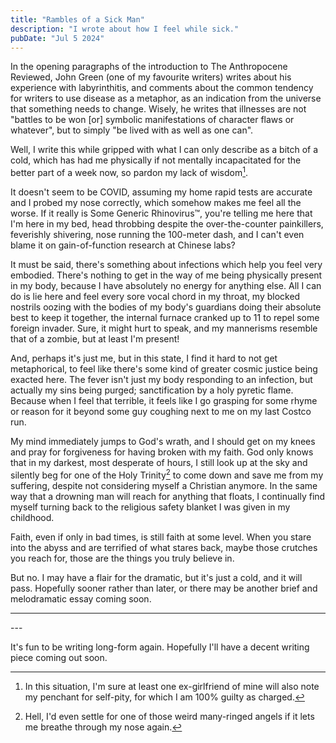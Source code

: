 ```yaml
---
title: "Rambles of a Sick Man"
description: "I wrote about how I feel while sick."
pubDate: "Jul 5 2024"
---
```



In the opening paragraphs of the introduction to The Anthropocene Reviewed, John Green (one of my favourite writers) writes about his experience with labyrinthitis, and comments about the common tendency for writers to use disease as a metaphor, as an indication from the universe that something needs to change. Wisely, he writes that illnesses are not "battles to be won [or] symbolic manifestations of character flaws or whatever", but to simply "be lived with as well as one can".

Well, I write this while gripped with what I can only describe as a bitch of a cold, which has had me physically if not mentally incapacitated for the better part of a week now, so pardon my lack of wisdom[^1].

[^1]: In this situation, I'm sure at least one ex-girlfriend of mine will also note my penchant for self-pity, for which I am 100% guilty as charged.

It doesn't seem to be COVID, assuming my home rapid tests are accurate and I probed my nose correctly, which somehow makes me feel all the worse. If it really is Some Generic Rhinovirus™️, you're telling me here that I'm here in my bed, head throbbing despite the over-the-counter painkillers, feverishly shivering, nose running the 100-meter dash, and I can't even blame it on gain-of-function research at Chinese labs?

It must be said, there's something about infections which help you feel very embodied. There's nothing to get in the way of me being physically present in my body, because I have absolutely no energy for anything else. All I can do is lie here and feel every sore vocal chord in my throat, my blocked nostrils oozing with the bodies of my body's guardians doing their absolute best to keep it together, the internal furnace cranked up to 11 to repel some foreign invader. Sure, it might hurt to speak, and my mannerisms resemble that of a zombie, but at least I'm present!

And, perhaps it's just me, but in this state, I find it hard to not get metaphorical, to feel like there's some kind of greater cosmic justice being exacted here. The fever isn't just my body responding to an infection, but actually my sins being purged; sanctification by a holy pyretic flame. Because when I feel that terrible, it feels like I go grasping for some rhyme or reason for it beyond some guy coughing next to me on my last Costco run.

My mind immediately jumps to God's wrath, and I should get on my knees and pray for forgiveness for having broken with my faith. God only knows that in my darkest, most desperate of hours, I still look up at the sky and silently beg for one of the Holy Trinity[^2] to come down and save me from my suffering, despite not considering myself a Christian anymore. In the same way that a drowning man will reach for anything that floats, I continually find myself turning back to the religious safety blanket I was given in my childhood.

[^2]: Hell, I'd even settle for one of those weird many-ringed angels if it lets me breathe through my nose again.

Faith, even if only in bad times, is still faith at some level. When you stare into the abyss and are terrified of what stares back, maybe those crutches you reach for, those are the things you truly believe in.

But no. I may have a flair for the dramatic, but it's just a cold, and it will pass. Hopefully sooner rather than later, or there may be another brief and melodramatic essay coming soon.

---
<Subscribe />
---

It's fun to be writing long-form again. Hopefully I'll have a decent writing piece coming out soon.